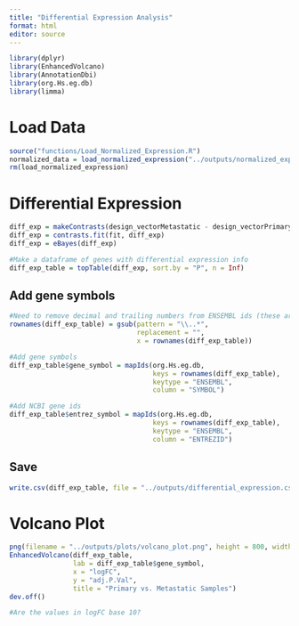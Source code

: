 ```yaml
---
title: "Differential Expression Analysis"
format: html
editor: source
---
```


```r

library(dplyr)
library(EnhancedVolcano)
library(AnnotationDbi)
library(org.Hs.eg.db)
library(limma)

```

# Load Data
```r

source("functions/Load_Normalized_Expression.R")
normalized_data = load_normalized_expression("../outputs/normalized_expression.csv")
rm(load_normalized_expression)

```


# Differential Expression
```r

diff_exp = makeContrasts(design_vectorMetastatic - design_vectorPrimary, levels = colnames(coef(fit)))
diff_exp = contrasts.fit(fit, diff_exp)
diff_exp = eBayes(diff_exp)

#Make a dataframe of genes with differential expression info
diff_exp_table = topTable(diff_exp, sort.by = "P", n = Inf)

```


## Add gene symbols
```r

#Need to remove decimal and trailing numbers from ENSEMBL ids (these are version numbers)
rownames(diff_exp_table) = gsub(pattern = "\\..*",
                                replacement = "",
                                x = rownames(diff_exp_table))

#Add gene symbols
diff_exp_table$gene_symbol = mapIds(org.Hs.eg.db,
                                    keys = rownames(diff_exp_table),
                                    keytype = "ENSEMBL",
                                    column = "SYMBOL")

#Add NCBI gene ids
diff_exp_table$entrez_symbol = mapIds(org.Hs.eg.db,
                                    keys = rownames(diff_exp_table),
                                    keytype = "ENSEMBL",
                                    column = "ENTREZID")

```

## Save
```r

write.csv(diff_exp_table, file = "../outputs/differential_expression.csv")

```


# Volcano Plot
```r

png(filename = "../outputs/plots/volcano_plot.png", height = 800, width = 800, res = 120)
EnhancedVolcano(diff_exp_table,
                lab = diff_exp_table$gene_symbol,
                x = "logFC",
                y = "adj.P.Val",
                title = "Primary vs. Metastatic Samples")
dev.off()

#Are the values in logFC base 10? 

```


